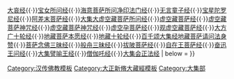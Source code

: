 {{Navbox
| name = China-buddhism-book-daji
| state = {{{state<includeonly>|collapsed</includeonly>}}}
| title = [[大正新修大藏經]]·大集部
| basestyle = 
| image = [[File:Dharma wheel.svg|50px]] 
| group1 = 
| list1 = [[大方等大集经]]{{·}}[[大哀经]]{{·}}[[宝女所问经]]{{·}}[[海意菩萨所问净印法门经]]{{·}}[[无言童子经]]{{·}}[[宝星陀罗尼经]]{{·}}[[阿差末菩萨经]]{{·}}[[大集大虚空藏菩萨所问经]]{{·}}[[虚空藏菩萨经]]{{·}}[[虚空藏菩萨神咒经]]{{·}}[[虚空藏菩萨神咒经]]{{·}}[[虚空孕菩萨经]]{{·}}[[观虚空藏菩萨经]]{{·}}[[大方广十轮经]]{{·}}[[地藏菩萨本愿经]]{{·}}[[地藏十轮经]]{{·}}[[百千颂大集经地藏菩萨请问法身赞]]{{·}}[[菩萨念佛三昧经]]{{·}}[[般舟三昧经]]{{·}}[[拔陂菩萨经]]{{·}}[[自在王菩萨经]]{{·}}[[奋迅王问经]]{{·}}[[大集譬喻王经]]{{·}}[[僧伽吒经]]{{·}}[[大集会正法经]]
| below = 
}}<noinclude>[[Category:汉传佛教模板]][[Category:大正新脩大藏經模板]][[Category:大集部]]</noinclude>